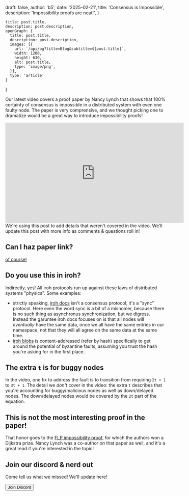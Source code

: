 
  draft: false,
  author: 'b5',
  date: '2025-02-21',
  title: 'Consensus is Impossible',
  description: 'Impossibility proofs are neat!',
}

    title: post.title,
    description: post.description,
    openGraph: {
      title: post.title,
      description: post.description,
      images: [{
        url: `/api/og?title=Blog&subtitle=${post.title}`,
        width: 1200,
        height: 630,
        alt: post.title,
        type: 'image/png',
      }],
      type: 'article'
    }
}


Our latest video covers a proof paper by Nancy Lynch that shows that 100% certainty of consensus is impossible in a distributed system with even one faulty node. The paper is very comprensive, and we thought picking one to dramatize would be a great way to introduce impossibility proofs!

<iframe width="560" height="315" src="https://www.youtube.com/embed/_VAAC9Rt6H0?si=IWXKlPvoJ2qe6r9R" title="YouTube video player" frameborder="0" allow="accelerometer; autoplay; clipboard-write; encrypted-media; gyroscope; picture-in-picture; web-share" referrerpolicy="strict-origin-when-cross-origin" allowfullscreen></iframe>

<Note>
    We're using this post to add details that weren't covered in the video. We'll update this post with more info as comments & questions roll in!
</Note>

## Can I haz paper link?

[of course!](/papers/MIT-LCS-TM-394.pdf)

## Do you use this in iroh?

Indirectly, yes! All iroh protocols run up against these laws of distributed systems "physics". Some examples:
* strictly speaking, [iroh docs](/proto/iroh-docs) isn't a consensus protocol, it's a "sync" protocol. Here even the word sync is a bit of a misnomer, because there is no such thing as asynchronus synchronization, but we digress. Instead the garuntee iroh docs focuses on is that all nodes will _eventually_ have the same data, once we all have the same entries in our namespace, not that they will all agree on the same data at the same time.
* [iroh blobs](/proto/iroh-blobs) is content-addressed (refer by hash) specifically to get around the potential of byzantine faults, assuming you trust the hash you're asking for in the first place.

## The extra `t` is for buggy nodes

In the video, one fix to address the fault is to transition from requiring `2t + 1` to `3t + 1`. The detail we _don't_ cover in the video: the extra `t` describes that you're accounting for buggy/malicious nodes as well as down/delayed nodes. The down/delayed nodes would be covered by the `2t` part of the equation.

## This is not the most interesting proof in the paper!

That honor goes to the [FLP impossibility proof](https://en.wikipedia.org/wiki/Consensus_(computer_science)#Solvability_results_for_some_agreement_problems), for which the authors won a Dijkstra prize. Nancy Lynch was a co-author on that paper as well, and it's a great read if you're interested in the topic!

## Join our discord & nerd out

Come tell us what we missed! We'll update here!

<Button href="/discord">Join Discord</Button>
<br />
<br />
<br />
